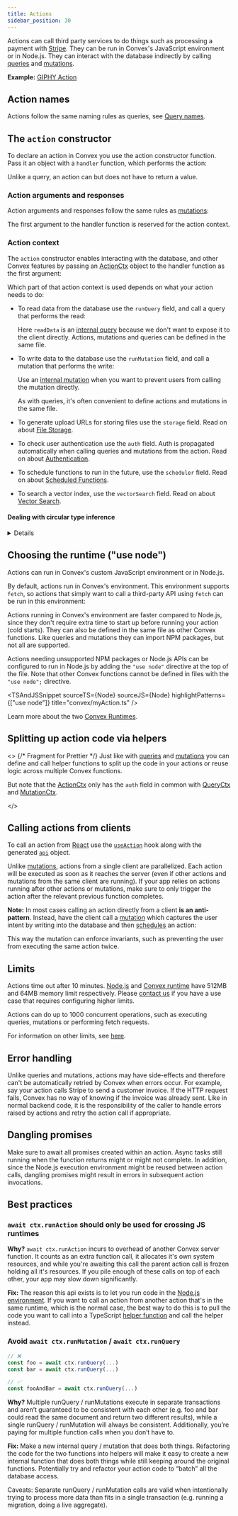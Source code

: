 ```yaml
---
title: Actions
sidebar_position: 30
---
```



Actions can call third party services to do things such as processing a payment
with [Stripe](https://stripe.com). They can be run in Convex's JavaScript
environment or in Node.js. They can interact with the database indirectly by
calling [queries](/docs/functions/query-functions.mdx) and
[mutations](/docs/functions/mutation-functions.mdx).

**Example:**
[GIPHY Action](https://github.com/get-convex/convex-demos/tree/main/giphy-action)

## Action names

Actions follow the same naming rules as queries, see
[Query names](/docs/functions/query-functions.mdx#query-names).

## The `action` constructor

To declare an action in Convex you use the action constructor function. Pass it
an object with a `handler` function, which performs the action:

<TSAndJSSnippet
  sourceTS={Constructor}
  sourceJS={Constructor}
  title="convex/myFunctions.ts"
/>

Unlike a query, an action can but does not have to return a value.

### Action arguments and responses

Action arguments and responses follow the same rules as
[mutations](/docs/functions/mutation-functions.mdx#mutation-arguments-and_responses):

<TSAndJSSnippet
  sourceTS={ArgsWithValidation}
  sourceJS={ArgsWithValidation}
  title="convex/myFunctions.ts"
/>

The first argument to the handler function is reserved for the action context.

### Action context

The `action` constructor enables interacting with the database, and other Convex
features by passing an [ActionCtx](/api/interfaces/server.GenericActionCtx)
object to the handler function as the first argument:

<TSAndJSSnippet
  sourceTS={Context}
  sourceJS={Context}
  title="convex/myFunctions.ts"
/>

Which part of that action context is used depends on what your action needs to
do:

- To read data from the database use the `runQuery` field, and call a query that
  performs the read:

  <TSAndJSSnippet
    sourceTS={ContextRunQuery}
    sourceJS={ContextRunQuery}
    snippet="action"
    title="convex/myFunctions.ts"
  />

  Here `readData` is an [internal query](/docs/functions/internal-functions.mdx)
  because we don't want to expose it to the client directly. Actions, mutations
  and queries can be defined in the same file.

- To write data to the database use the `runMutation` field, and call a mutation
  that performs the write:

  <TSAndJSSnippet
    sourceTS={ContextRunMutation}
    sourceJS={ContextRunMutation}
    title="convex/myFunctions.ts"
  />

  Use an [internal mutation](/docs/functions/internal-functions.mdx) when you
  want to prevent users from calling the mutation directly.

  As with queries, it's often convenient to define actions and mutations in the
  same file.

- To generate upload URLs for storing files use the `storage` field. Read on
  about [File Storage](/docs/file-storage.mdx).
- To check user authentication use the `auth` field. Auth is propagated
  automatically when calling queries and mutations from the action. Read on
  about [Authentication](/docs/auth.mdx).
- To schedule functions to run in the future, use the `scheduler` field. Read on
  about [Scheduled Functions](/docs/scheduling/scheduled-functions.mdx).
- To search a vector index, use the `vectorSearch` field. Read on about
  [Vector Search](/docs/search/vector-search.mdx).

#### Dealing with circular type inference

<Details summary={<>
Working around the TypeScript error: some action <code>implicitly has
type 'any' because it does not have a type annotation and is
referenced directly or indirectly in its own initializer.</code>
</>}>

When the return value of an action depends on the result of calling
`ctx.runQuery` or `ctx.runMutation`, TypeScript will complain that it cannot
infer the return type of the action. This is a minimal example of the issue:

<Snippet
  title="convex/myFunctions.ts"
  source={CircularError}
  snippet="tsError"
/>

To work around this, you should store the result of the `ctx.runQuery` or
`ctx.runMutation` call in a variable with a type annotation:

<Snippet
  title="convex/myFunctions.ts"
  source={CircularErrorFixed}
  snippet="fixed"
/>

TypeScript will check that the type annotation matches what the called query or
mutation returns, so you don't lose any type safety.

In this trivial example the return type of the query was `null`. See the
[TypeScript](/docs/understanding/best-practices/typescript.mdx#type-annotating-server-side-helpers)
page for other types which might be helpful when annotating the result.

</Details>

## Choosing the runtime ("use node")

Actions can run in Convex's custom JavaScript environment or in Node.js.

By default, actions run in Convex's environment. This environment supports
`fetch`, so actions that simply want to call a third-party API using `fetch` can
be run in this environment:

<TSAndJSSnippet sourceTS={NPM} sourceJS={NPM} title="convex/myFunctions.ts" />

Actions running in Convex's environment are faster compared to Node.js, since
they don't require extra time to start up before running your action (cold
starts). They can also be defined in the same file as other Convex functions.
Like queries and mutations they can import NPM packages, but not all are
supported.

Actions needing unsupported NPM packages or Node.js APIs can be configured to
run in Node.js by adding the `"use node"` directive at the top of the file. Note
that other Convex functions cannot be defined in files with the `"use node";`
directive.

<TSAndJSSnippet
  sourceTS={Node}
  sourceJS={Node}
  highlightPatterns={["use node"]}
  title="convex/myAction.ts"
/>

Learn more about the two [Convex Runtimes](/docs/functions/runtimes.mdx).

## Splitting up action code via helpers

<>
  {/* Fragment for Prettier */}
  Just like with [queries](/docs/functions/query-functions.mdx#splitting-up-query-code-via-helpers)
  and [mutations](/docs/functions/mutation-functions.mdx#splitting-up-query-code-via-helpers)
  you can define and call helper
  <LanguageSelector verbose /> functions to split up the code in your actions or
  reuse logic across multiple Convex functions.

But note that the [ActionCtx](/api/interfaces/server.GenericActionCtx) only has
the `auth` field in common with
[QueryCtx](/docs/generated-api/server.md#queryctx) and
[MutationCtx](/docs/generated-api/server.md#mutationctx).

</>

## Calling actions from clients

To call an action from [React](/docs/client/react.mdx) use the
[`useAction`](/api/modules/react#useaction) hook along with the generated
[`api`](/generated-api/api) object.

<TSAndJSSnippet sourceTS={Call} sourceJS={Call} title="src/myApp.tsx" />

Unlike
[mutations](/docs/functions/mutation-functions.mdx#calling-mutations-from-clients),
actions from a single client are parallelized. Each action will be executed as
soon as it reaches the server (even if other actions and mutations from the same
client are running). If your app relies on actions running after other actions
or mutations, make sure to only trigger the action after the relevant previous
function completes.

**Note:** In most cases calling an action directly from a client **is an
anti-pattern**. Instead, have the client call a
[mutation](/docs/functions/mutation-functions.mdx) which captures the user
intent by writing into the database and then
[schedules](/docs/scheduling/scheduled-functions.mdx) an action:

<TSAndJSSnippet
  sourceTS={ScheduleFromMutation}
  sourceJS={ScheduleFromMutation}
  title="convex/myFunctions.ts"
/>

This way the mutation can enforce invariants, such as preventing the user from
executing the same action twice.

## Limits

Actions time out after 10 minutes.
[Node.js](/docs/functions/runtimes.mdx#nodejs-runtime) and
[Convex runtime](/docs/functions/runtimes.mdx#default-convex-runtime) have 512MB
and 64MB memory limit respectively. Please
[contact us](/docs/production/contact.md) if you have a use case that requires
configuring higher limits.

Actions can do up to 1000 concurrent operations, such as executing queries,
mutations or performing fetch requests.

For information on other limits, see [here](/docs/production/state/limits.mdx).

## Error handling

Unlike queries and mutations, actions may have side-effects and therefore can't
be automatically retried by Convex when errors occur. For example, say your
action calls Stripe to send a customer invoice. If the HTTP request fails,
Convex has no way of knowing if the invoice was already sent. Like in normal
backend code, it is the responsibility of the caller to handle errors raised by
actions and retry the action call if appropriate.

## Dangling promises

Make sure to await all promises created within an action. Async tasks still
running when the function returns might or might not complete. In addition,
since the Node.js execution environment might be reused between action calls,
dangling promises might result in errors in subsequent action invocations.

## Best practices

### `await ctx.runAction` should only be used for crossing JS runtimes

**Why?** `await ctx.runAction` incurs to overhead of another Convex server
function. It counts as an extra function call, it allocates it's own system
resources, and while you're awaiting this call the parent action call is frozen
holding all it's resources. If you pile enough of these calls on top of each
other, your app may slow down significantly.

**Fix:** The reason this api exists is to let you run code in the
[Node.js environment](/docs/functions/runtimes.mdx). If you want to call an
action from another action that's in the same runtime, which is the normal case,
the best way to do this is to pull the code you want to call into a TypeScript
[helper function](/docs/understanding/best-practices/best-practices.mdx#use-helper-functions-to-write-shared-code)
and call the helper instead.

### Avoid `await ctx.runMutation` / `await ctx.runQuery`

```ts
// ❌
const foo = await ctx.runQuery(...)
const bar = await ctx.runQuery(...)

// ✅
const fooAndBar = await ctx.runQuery(...)
```

**Why?** Multiple runQuery / runMutations execute in separate transactions and
aren’t guaranteed to be consistent with each other (e.g. foo and bar could read
the same document and return two different results), while a single runQuery /
runMutation will always be consistent. Additionally, you’re paying for multiple
function calls when you don’t have to.

**Fix:** Make a new internal query / mutation that does both things. Refactoring
the code for the two functions into helpers will make it easy to create a new
internal function that does both things while still keeping around the original
functions. Potentially try and refactor your action code to “batch” all the
database access.

Caveats: Separate runQuery / runMutation calls are valid when intentionally
trying to process more data than fits in a single transaction (e.g. running a
migration, doing a live aggregate).
